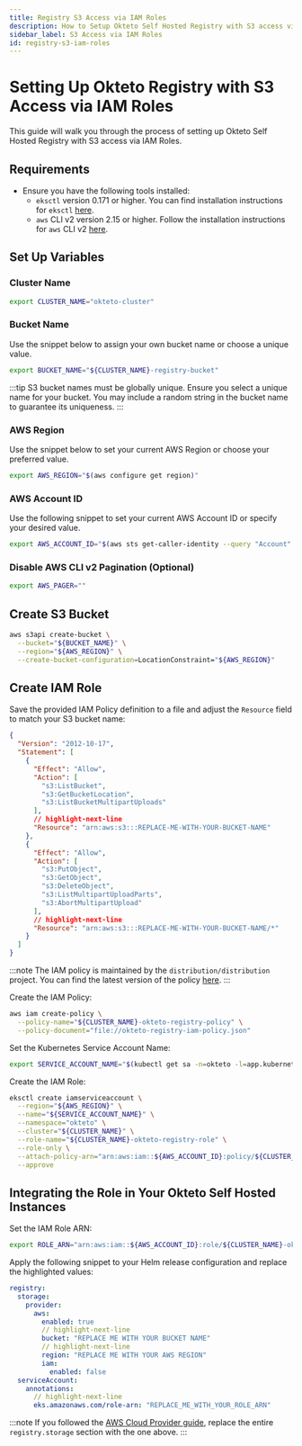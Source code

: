 ```yaml
---
title: Registry S3 Access via IAM Roles
description: How to Setup Okteto Self Hosted Registry with S3 access via IAM Roles
sidebar_label: S3 Access via IAM Roles
id: registry-s3-iam-roles
---
```


# Setting Up Okteto Registry with S3 Access via IAM Roles

This guide will walk you through the process of setting up Okteto Self Hosted Registry with S3 access via IAM Roles.

## Requirements

- Ensure you have the following tools installed:
  - `eksctl` version 0.171 or higher. You can find installation instructions for `eksctl` [here](https://eksctl.io/installation/).
  - `aws` CLI v2 version 2.15 or higher. Follow the installation instructions for `aws` CLI v2 [here](https://docs.aws.amazon.com/cli/latest/userguide/getting-started-install.html#getting-started-install-instructions).

## Set Up Variables

### Cluster Name

```bash
export CLUSTER_NAME="okteto-cluster"
```

### Bucket Name

Use the snippet below to assign your own bucket name or choose a unique value.

```bash
export BUCKET_NAME="${CLUSTER_NAME}-registry-bucket"
```

:::tip
S3 bucket names must be globally unique. Ensure you select a unique name for your bucket. You may include a random string in the bucket name to guarantee its uniqueness.
:::

### AWS Region

Use the snippet below to set your current AWS Region or choose your preferred value.

```bash
export AWS_REGION="$(aws configure get region)"
```

### AWS Account ID

Use the following snippet to set your current AWS Account ID or specify your desired value.

```bash
export AWS_ACCOUNT_ID="$(aws sts get-caller-identity --query "Account" --output text)"
```

### Disable AWS CLI v2 Pagination (Optional)

```bash
export AWS_PAGER=""
```

## Create S3 Bucket

```bash
aws s3api create-bucket \
  --bucket="${BUCKET_NAME}" \
  --region="${AWS_REGION}" \
  --create-bucket-configuration=LocationConstraint="${AWS_REGION}"
```

## Create IAM Role

Save the provided IAM Policy definition to a file and adjust the `Resource` field to match your S3 bucket name:

```json title="okteto-registry-iam-policy.json"
{
  "Version": "2012-10-17",
  "Statement": [
    {
      "Effect": "Allow",
      "Action": [
        "s3:ListBucket",
        "s3:GetBucketLocation",
        "s3:ListBucketMultipartUploads"
      ],
      // highlight-next-line
      "Resource": "arn:aws:s3:::REPLACE-ME-WITH-YOUR-BUCKET-NAME"
    },
    {
      "Effect": "Allow",
      "Action": [
        "s3:PutObject",
        "s3:GetObject",
        "s3:DeleteObject",
        "s3:ListMultipartUploadParts",
        "s3:AbortMultipartUpload"
      ],
      // highlight-next-line
      "Resource": "arn:aws:s3:::REPLACE-ME-WITH-YOUR-BUCKET-NAME/*"
    }
  ]
}
```

:::note
The IAM policy is maintained by the `distribution/distribution` project. You can find the latest version of the policy [here](https://distribution.github.io/distribution/storage-drivers/s3/#s3-permission-scopes).
:::

Create the IAM Policy:

```bash
aws iam create-policy \
  --policy-name="${CLUSTER_NAME}-okteto-registry-policy" \
  --policy-document="file://okteto-registry-iam-policy.json"
```

Set the Kubernetes Service Account Name:

```bash
export SERVICE_ACCOUNT_NAME="$(kubectl get sa -n=okteto -l=app.kubernetes.io/component=registry -o=jsonpath='{.items[0].metadata.name}')"
```

Create the IAM Role:

```bash
eksctl create iamserviceaccount \
  --region="${AWS_REGION}" \
  --name="${SERVICE_ACCOUNT_NAME}" \
  --namespace="okteto" \
  --cluster="${CLUSTER_NAME}" \
  --role-name="${CLUSTER_NAME}-okteto-registry-role" \
  --role-only \
  --attach-policy-arn="arn:aws:iam::${AWS_ACCOUNT_ID}:policy/${CLUSTER_NAME}-okteto-registry-policy" \
  --approve
```

## Integrating the Role in Your Okteto Self Hosted Instances

Set the IAM Role ARN:

```bash
export ROLE_ARN="arn:aws:iam::${AWS_ACCOUNT_ID}:role/${CLUSTER_NAME}-okteto-registry-role"
```

Apply the following snippet to your Helm release configuration and replace the highlighted values:

```yaml title="Registry S3 IAM Role"
registry:
  storage:
    provider:
      aws:
        enabled: true
        // highlight-next-line
        bucket: "REPLACE ME WITH YOUR BUCKET NAME"
        // highlight-next-line
        region: "REPLACE ME WITH YOUR AWS REGION"
        iam:
          enabled: false
  serviceAccount:
    annotations:
      // highlight-next-line
      eks.amazonaws.com/role-arn: "REPLACE_ME_WITH_YOUR_ROLE_ARN"
```

:::note
If you followed the [AWS Cloud Provider guide](get-started/cloud-provider-guides/eks.mdx), replace the entire `registry.storage` section with the one above.
:::
